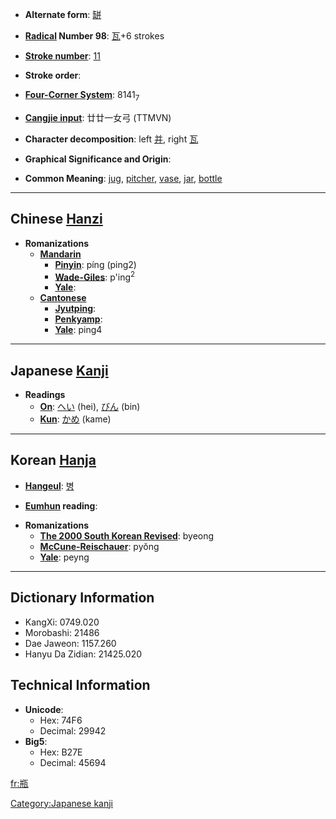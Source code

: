 * '''Alternate form''': [[缾]]

* '''[[Wiktionary:Chinese radical index| Radical]] Number 98''': [[Wiktionary:Chinese radical index 瓦|瓦]]+6 strokes

* '''[[Wiktionary:Chinese total strokes index|Stroke number]]''': [[Wiktionary:Chinese total strokes index 11|11]]

* '''Stroke order''': 

* '''[[Wiktionary:Chinese four corner index|Four-Corner System]]''': 8141<sub>7</sub>

* '''[[Wiktionary:Chinese Cangjie index|Cangjie input]]''': 廿廿一女弓 (TTMVN)

* '''Character decomposition''': left [[并]], right [[瓦]]

* '''Graphical Significance and Origin''': 

* '''Common Meaning''': [[jug]], [[pitcher]], [[vase]], [[jar]], [[bottle]]

----

== Chinese [[Hanzi]] ==

* '''Romanizations'''
** '''[[Mandarin]]'''
*** '''[[Pinyin]]''': píng (ping2)
*** '''[[Wade-Giles]]''': p'ing<sup>2</sup>
*** '''[[Yale]]''': 
** '''[[Cantonese]]'''
*** '''[[Jyutping]]''':
*** '''[[Penkyamp]]''': 
*** '''[[Yale]]''': ping4

----

== Japanese [[Kanji]] ==

* '''Readings'''
** '''[[On]]''': [[へい]] (hei), [[びん]] (bin)
** '''[[Kun]]''': [[かめ]] (kame)

----

== Korean [[Hanja]] ==

* '''[[Hangeul]]''': [[병]]

* '''[[Eumhun]] reading''': 

* '''Romanizations'''
** '''[[The 2000 South Korean Revised Romanization|The 2000 South Korean Revised]]''': byeong
** '''[[McCune-Reischauer]]''': pyŏng
** '''[[Yale]]''': peyng

----

== Dictionary Information ==

* KangXi: 0749.020
* Morobashi: 21486
* Dae Jaweon: 1157.260
* Hanyu Da Zidian: 21425.020

== Technical Information ==

* '''Unicode''':
** Hex: 74F6
** Decimal: 29942
* '''Big5''':
** Hex: B27E
** Decimal: 45694

[[Category:Japanese kanji]]

[[fr:瓶]]
